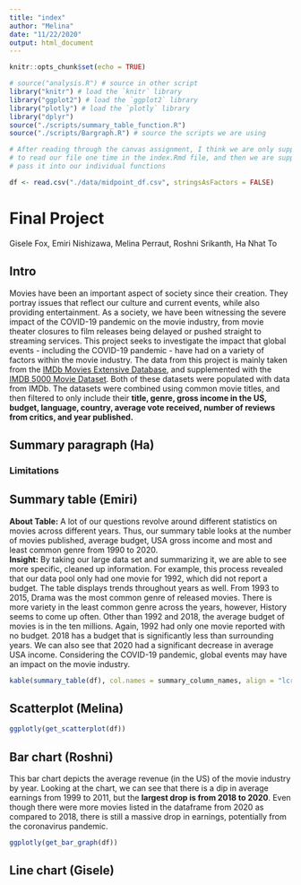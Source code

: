 ```yaml
---
title: "index"
author: "Melina"
date: "11/22/2020"
output: html_document
---
```


```r
knitr::opts_chunk$set(echo = TRUE)
```

```r
# source("analysis.R") # source in other script
library("knitr") # load the `knitr` library
library("ggplot2") # load the `ggplot2` library
library("plotly") # load the `plotly` library
library("dplyr")
source("./scripts/summary_table_function.R")
source("./scripts/Bargraph.R") # source the scripts we are using

# After reading through the canvas assignment, I think we are only supposed
# to read our file one time in the index.Rmd file, and then we are supposed to
# pass it into our individual functions

df <- read.csv("./data/midpoint_df.csv", stringsAsFactors = FALSE)
```
# Final Project
Gisele Fox, Emiri Nishizawa, Melina Perraut, Roshni Srikanth, Ha Nhat To


## Intro
Movies have been an important aspect of society since their creation. They portray issues that reflect our culture and current events, while also providing entertainment. As a society, we have been witnessing the severe impact of the COVID-19 pandemic on the movie industry, from movie theater closures to film releases being delayed or pushed straight to streaming services. This project seeks to investigate the impact that global events - including the COVID-19 pandemic - have had on a variety of factors within the movie industry. The data from this project is mainly taken from the [IMDb Movies Extensive Database](https://www.kaggle.com/stefanoleone992/imdb-extensive-dataset?select=IMDb+movies.csv), and supplemented with the [IMDB 5000 Movie Dataset](https://www.kaggle.com/carolzhangdc/imdb-5000-movie-dataset). Both of these datasets were populated with data from IMDb. The datasets were combined using common movie titles, and then filtered to only include their **title, genre, gross income in the US, budget, language, country, average vote received, number of reviews from critics, and year published.**

## Summary paragraph (Ha)

### Limitations


## Summary table (Emiri)
**About Table:** A lot of our questions revolve around different statistics on movies across different years. Thus, our summary table looks at the number of movies published, average budget, USA gross income and most and least common genre from 1990 to 2020.
<br/> **Insight:** By taking our large data set and summarizing it, we are able to see more specific, cleaned up information. For example, this process revealed that our data pool only had one movie for 1992, which did not report a budget. The table displays trends throughout years as well. From 1993 to 2015, Drama was the most common genre of released movies. There is more variety in the least common genre across the years, however, History seems to come up often. Other than 1992 and 2018, the average budget of movies is in the ten millions. Again, 1992 had only one movie reported with no budget. 2018 has a budget that is significantly less than surrounding years. We can also see that 2020 had a significant decrease in average USA income. Considering the COVID-19 pandemic, global events may have an impact on the movie industry. 
``` r
kable(summary_table(df), col.names = summary_column_names, align = "lcrrrr")
```

## Scatterplot (Melina)
``` r
ggplotly(get_scatterplot(df))
```

## Bar chart (Roshni)
This bar chart depicts the average revenue (in the US) of the movie industry by year. Looking at the chart, we can see that there is a dip in average earnings from 1999 to 2011, but the **largest drop is from 2018 to 2020**. Even though there were more movies listed in the dataframe from 2020 as compared to 2018, there is still a massive drop in earnings, potentially from the coronavirus pandemic. 
```r
ggplotly(get_bar_graph(df))

```
## Line chart (Gisele)

